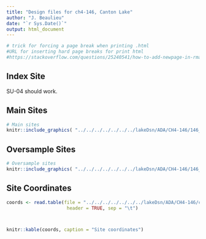 ```yaml
---
title: "Design files for ch4-146, Canton Lake"
author: "J. Beaulieu"
date: "`r Sys.Date()`"
output: html_document
---
```


```r
# trick for forcing a page break when printing .html
#URL for inserting hard page breaks for print html
#https://stackoverflow.com/questions/25240541/how-to-add-newpage-in-rmarkdown-in-a-smart-way
```

## Index Site
SU-04 should work.

## Main Sites
```r
# Main sites
knitr::include_graphics( "../../../../../../../lakeDsn/ADA/CH4-146/146_Main.png")
```
<P style="page-break-before: always">
  
  

## Oversample Sites
```r
# Oversample sites
knitr::include_graphics( "../../../../../../../lakeDsn/ADA/CH4-146/146_Over.png")
```

<P style="page-break-before: always">
## Site Coordinates
```r

coords <- read.table(file = "../../../../../../../lakeDsn/ADA/CH4-146/ch4-146Sites.txt",
                      header = TRUE, sep = "\t")



knitr::kable(coords, caption = "Site coordinates")
```